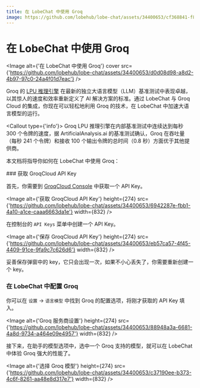 ```yaml
---
title: 在 LobeChat 中使用 Groq
image: https://github.com/lobehub/lobe-chat/assets/34400653/cf368841-f8e6-4cc5-b81d-09f82ef0afd9
---
```



# 在 LobeChat 中使用 Groq

<Image alt={'在 LobeChat 中使用 Groq'} cover src={'https://github.com/lobehub/lobe-chat/assets/34400653/d0d08d98-a8d2-4b97-97c0-24a4f01d7eac'} />

Groq 的 [LPU 推理引擎](https://wow.groq.com/news_press/groq-lpu-inference-engine-leads-in-first-independent-llm-benchmark/) 在最新的独立大语言模型（LLM）基准测试中表现卓越，以其惊人的速度和效率重新定义了 AI 解决方案的标准。通过 LobeChat 与 Groq Cloud 的集成，你现在可以轻松地利用 Groq 的技术，在 LobeChat 中加速大语言模型的运行。

<Callout type={'info'}>
  Groq LPU 推理引擎在内部基准测试中连续达到每秒 300 个令牌的速度，据 ArtificialAnalysis.ai 的基准测试确认，Groq 在吞吐量（每秒 241 个令牌）和接收 100 个输出令牌的总时间（0.8 秒）方面优于其他提供商。
</Callout>

本文档将指导你如何在 LobeChat 中使用 Groq：

<Steps>
  ### 获取 GroqCloud API Key

  首先，你需要到 [GroqCloud Console](https://console.groq.com/) 中获取一个 API Key。

  <Image alt={'获取 GroqCloud API Key'} height={274} src={'https://github.com/lobehub/lobe-chat/assets/34400653/6942287e-fbb1-4a10-a1ce-caaa6663da1e'} width={832} />

  在控制台的 `API Keys` 菜单中创建一个 API Key。

  <Image alt={'保存 GroqCloud API Key'} height={274} src={'https://github.com/lobehub/lobe-chat/assets/34400653/eb57ca57-4f45-4409-91ce-9fa9c7c626d6'} width={832} />

  妥善保存弹窗中的 key，它只会出现一次，如果不小心丢失了，你需要重新创建一个 key。


  ### 在 LobeChat 中配置 Groq

  你可以在 `设置` -> `语言模型` 中找到 Groq 的配置选项，将刚才获取的 API Key 填入。

  <Image alt={'Groq 服务商设置'} height={274} src={'https://github.com/lobehub/lobe-chat/assets/34400653/88948a3a-6681-4a8d-9734-a464e09e4957'} width={832} />

</Steps>

接下来，在助手的模型选项中，选中一个 Groq 支持的模型，就可以在 LobeChat 中体验 Groq 强大的性能了。

<Image alt={'选择 Groq 模型'} height={274} src={'https://github.com/lobehub/lobe-chat/assets/34400653/c37190ee-b373-4c6f-8261-aa48e8d317e7'} width={832} />

